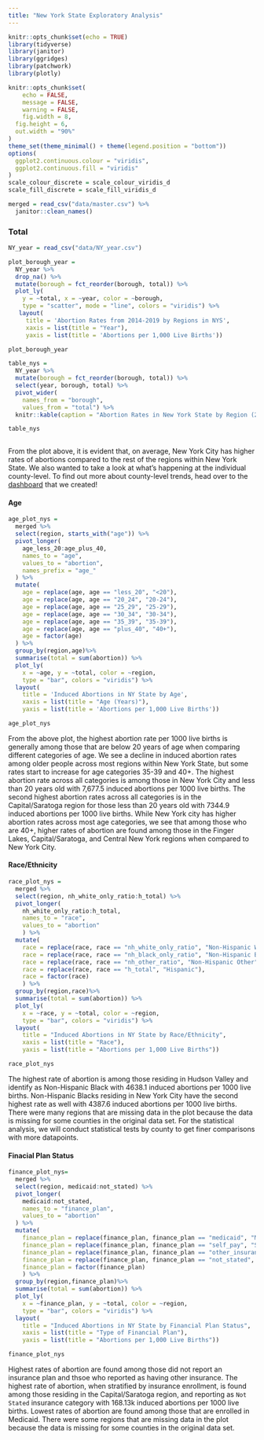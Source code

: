 ```yaml
---
title: "New York State Exploratory Analysis"
---
```


```r
knitr::opts_chunk$set(echo = TRUE)
library(tidyverse)
library(janitor)
library(ggridges)
library(patchwork)
library(plotly)

knitr::opts_chunk$set(
	echo = FALSE,
	message = FALSE,
	warning = FALSE,
	fig.width = 8, 
  fig.height = 6,
  out.width = "90%"
)
theme_set(theme_minimal() + theme(legend.position = "bottom"))
options(
  ggplot2.continuous.colour = "viridis",
  ggplot2.continuous.fill = "viridis"
)
scale_colour_discrete = scale_colour_viridis_d
scale_fill_discrete = scale_fill_viridis_d
```

```r
merged = read_csv("data/master.csv") %>% 
  janitor::clean_names()
```

### Total

```r
NY_year = read_csv("data/NY_year.csv")

plot_borough_year = 
  NY_year %>% 
  drop_na() %>% 
  mutate(borough = fct_reorder(borough, total)) %>% 
  plot_ly(
    y = ~total, x = ~year, color = ~borough, 
    type = "scatter", mode = "line", colors = "viridis") %>% 
   layout(
     title = 'Abortion Rates from 2014-2019 by Regions in NYS', 
     xaxis = list(title = "Year"),
     yaxis = list(title = 'Abortions per 1,000 Live Births'))

plot_borough_year

table_nys =
  NY_year %>% 
  mutate(borough = fct_reorder(borough, total)) %>%
  select(year, borough, total) %>% 
  pivot_wider(
    names_from = "borough",
    values_from = "total") %>% 
  knitr::kable(caption = "Abortion Rates in New York State by Region (2014-2019)", col.names = c("Year", "Central New York", "Eastern Adirondacks", "Finger Lakes", "Hudson Valley", "Long Island", "New York City", "Saratoga", "Westchester/ Rockland", "Western Adirondacks", "Western New York"), align = 'lcccccccccc', format = "simple")

table_nys
  
```

From the plot above, it is evident that, on average, New York City has higher rates of abortions compared to the rest of the regions within New York State. We also wanted to take a look at what's happening at the individual county-level. To find out more about county-level trends, head over to the [dashboard]() that we created! 

#### Age 

```r
age_plot_nys =
  merged %>% 
  select(region, starts_with("age")) %>% 
  pivot_longer(
    age_less_20:age_plus_40,
    names_to = "age", 
    values_to = "abortion",
    names_prefix = "age_"
  ) %>% 
  mutate(
    age = replace(age, age == "less_20", "<20"),
    age = replace(age, age == "20_24", "20-24"),
    age = replace(age, age == "25_29", "25-29"),
    age = replace(age, age == "30_34", "30-34"),
    age = replace(age, age == "35_39", "35-39"),
    age = replace(age, age == "plus_40", "40+"),
    age = factor(age)
  ) %>%
  group_by(region,age)%>%
  summarise(total = sum(abortion)) %>% 
  plot_ly(
    x = ~age, y = ~total, color = ~region, 
    type = "bar", colors = "viridis") %>% 
  layout(
    title = 'Induced Abortions in NY State by Age', 
    xaxis = list(title = "Age (Years)"),
    yaxis = list(title = 'Abortions per 1,000 Live Births'))

age_plot_nys
```

From the above plot, the highest abortion rate per 1000 live births is generally among those that are below 20 years of age when comparing different categories of age. We see a decline in induced abortion rates among older people across most regions within New York State, but some rates start to increase for age categories 35-39 and 40+. The highest abortion rate across all categories is among those in New York City and less than 20 years old with 7,677.5 induced abortions per 1000 live births. The second highest abortion rates across all categories is in the Capital/Saratoga region for those less than 20 years old with 7344.9 induced abortions per 1000 live births. While New York city has higher abortion rates across most age categories, we see that among those who are 40+, higher rates of abortion are found among those in the Finger Lakes, Capital/Saratoga, and Central New York regions when compared to New York City.

#### Race/Ethnicity

```r
race_plot_nys =
  merged %>% 
  select(region, nh_white_only_ratio:h_total) %>%
  pivot_longer(
    nh_white_only_ratio:h_total,
    names_to = "race", 
    values_to = "abortion"
    ) %>%
  mutate(
    race = replace(race, race == "nh_white_only_ratio", "Non-Hispanic White Only"),
    race = replace(race, race == "nh_black_only_ratio", "Non-Hispanic Black Only"),
    race = replace(race, race == "nh_other_ratio", "Non-Hispanic Other"),
    race = replace(race, race == "h_total", "Hispanic"),
    race = factor(race)
    ) %>%
  group_by(region,race)%>%
  summarise(total = sum(abortion)) %>% 
  plot_ly(
    x = ~race, y = ~total, color = ~region, 
    type = "bar", colors = "viridis") %>% 
  layout(
    title = "Induced Abortions in NY State by Race/Ethnicity", 
    xaxis = list(title = "Race"),
    yaxis = list(title = "Abortions per 1,000 Live Births"))

race_plot_nys
```

The highest rate of abortion is among those residing in Hudson Valley and identify as Non-Hispanic Black with 4638.1 induced abortions per 1000 live births. Non-Hispanic Blacks residing in New York City have the second highest rate as well with 4387.6 induced abortions per 1000 live births. There were many regions that are missing data in the plot because the data is missing for some counties in the original data set. For the statistical analysis, we will conduct statistical tests by county to get finer comparisons with more datapoints. 

#### Finacial Plan Status

```r
finance_plot_nys= 
  merged %>%
  select(region, medicaid:not_stated) %>%
  pivot_longer(
    medicaid:not_stated,
    names_to = "finance_plan", 
    values_to = "abortion"
  ) %>% 
  mutate(
    finance_plan = replace(finance_plan, finance_plan == "medicaid", "Medicaid"),
    finance_plan = replace(finance_plan, finance_plan == "self_pay", "Self Pay"),
    finance_plan = replace(finance_plan, finance_plan == "other_insurance", "Other Insurance"),
    finance_plan = replace(finance_plan, finance_plan == "not_stated", "Not Stated"),
    finance_plan = factor(finance_plan)
    ) %>%
  group_by(region,finance_plan)%>%
  summarise(total = sum(abortion)) %>% 
  plot_ly(
    x = ~finance_plan, y = ~total, color = ~region, 
    type = "bar", colors = "viridis") %>% 
  layout(
    title = "Induced Abortions in NY State by Financial Plan Status", 
    xaxis = list(title = "Type of Financial Plan"),
    yaxis = list(title = "Abortions per 1,000 Live Births"))

finance_plot_nys
```

Highest rates of abortion are found among those did not report an insurance plan and thsoe who reported as having other insurance. The highest rate of abortion, when stratified by insurance enrollment, is found among those residing in the Capital/Saratoga region, and reporting as `Not Stated` insurance category with 168.13k induced abortions per 1000 live births. Lowest rates of abortion are found among those that are enrolled in Medicaid. There were some regions that are missing data in the plot because the data is missing for some counties in the original data set.
